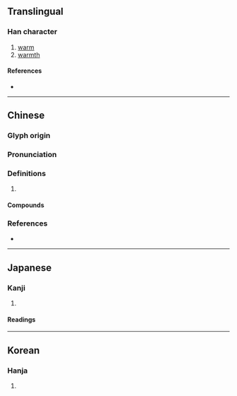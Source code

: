 {{character info/new}}
==Translingual==

===Han character===
{{Han char|rn=86|rad=火|as=13|sn=17|four=97834|canj=FHBK|ids=⿰火奧}}

# [[warm]]
# [[warmth]]

====References====
* {{Han ref|kx=0684.180|dkj=19458|dj=1097.010|hdz=32235.010|uh=71E0|ud=29152|bh=C0EE|bd=49390}}

----

==Chinese==
{{zh-forms}}

===Glyph origin===
{{Han etym}}

===Pronunciation===
{{zh-pron
|m=yù,ào
|c=juk1,ou2,jau1,ou3
|w=4ioq
|mc=y
|oc=y
|cat=
}}
{{attention|wuu|please check}}

===Definitions===
{{zh-hanzi}}

# {{rfdef|zh}}

====Compounds====
{{zh-der|寒燠|燠休|燠寒|燠熱|燠燥|鬱燠}}

===References===
* {{R:yue:Hanzi}}

----

==Japanese==

===Kanji===
{{ja-kanji|grade=|rs=火13}}

# {{defn|lang=ja|sort=火13}}

====Readings====
{{ja-readings
|on=いく<ゐく, う, おう<あう
|kun=あたた-かい
}}

----

==Korean==

===Hanja===
{{ko-hanja|hangeul=욱|eumhun=|rv=uk|mr=uk|y=wuk}}

# {{defn|lang=ko|sort=火13}}